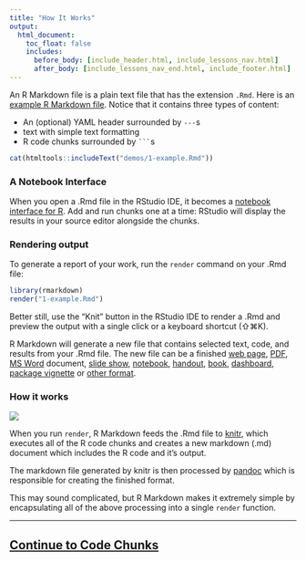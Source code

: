 ```yaml
---
title: "How It Works"
output:
  html_document:
    toc_float: false
    includes:
      before_body: [include_header.html, include_lessons_nav.html]
      after_body: [include_lessons_nav_end.html, include_footer.html]
---
```


An R Markdown file is a plain text file that has the extension `.Rmd`. Here is an [example R Markdown file](demos/1-example.Rmd). Notice that it contains three types of content:

* An (optional) YAML header surrounded by `---`s
* text with simple text formatting
* R code chunks surrounded by <code>```</code>s

```r
cat(htmltools::includeText("demos/1-example.Rmd"))
```

### A Notebook Interface

When you open a .Rmd file in the RStudio IDE, it becomes a [notebook interface for R](http://rmarkdown.rstudio.com/r_notebooks.html). Add and run chunks one at a time: RStudio will display the results in your source editor alongside the chunks.

<!-- A notebook screenshot of the example
![]()
-->

### Rendering output

To generate a report of your work, run the `render` command on your .Rmd file:

```r
library(rmarkdown)
render("1-example.Rmd")
```

Better still, use the "Knit" button in the RStudio IDE to render a .Rmd and preview the output with a single click or a keyboard shortcut (&#8679;&#8984;K).

<!-- A screenshot of knit and the output
![]()
-->

R Markdown will generate a new file that contains selected text, code, and results from your .Rmd file. The new file can be a finished [web page](html_document_format.html), [PDF](pdf_document_format.html), [MS Word](word_document_format.html) document, [slide show](ioslides_presentation_format.html), [notebook](r_notebooks.html), [handout](tufte_handout_format.html), [book](https://bookdown.org/), [dashboard](flexdashboard/index.html), [package vignette](package_vignette_format.html) or [other format](formats.html).

### How it works

![](lesson-images/RMarkdownFlow.png)

When you run `render`, R Markdown feeds the .Rmd file to [knitr](http://yihui.name/knitr/), which executes all of the R code chunks and creates a new markdown (.md) document which includes the R code and it's output.

The markdown file generated by knitr is then processed by [pandoc](http://pandoc.org/) which is responsible for creating the finished format.

This may sound complicated, but R Markdown makes it extremely simple by encapsulating all of the above processing into a single `render` function.

***
## [Continue to Code Chunks](lesson-3.html)
